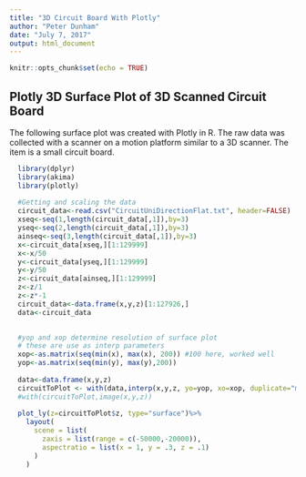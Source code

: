```yaml
---
title: "3D Circuit Board With Plotly"
author: "Peter Dunham"
date: "July 7, 2017"
output: html_document
---
```


```r
knitr::opts_chunk$set(echo = TRUE)
```

## Plotly 3D Surface Plot of 3D Scanned Circuit Board

The following surface plot was created with Plotly in R. The raw data was collected with a scanner on a motion platform similar to a 3D scanner. The item is a small circuit board.  

```r


  library(dplyr)
  library(akima)
  library(plotly)
  
  #Getting and scaling the data
  circuit_data<-read.csv("CircuitUniDirectionFlat.txt", header=FALSE)
  xseq<-seq(1,length(circuit_data[,1]),by=3)
  yseq<-seq(2,length(circuit_data[,1]),by=3)
  ainseq<-seq(3,length(circuit_data[,1]),by=3)
  x<-circuit_data[xseq,][1:129999]
  x<-x/50
  y<-circuit_data[yseq,][1:129999]
  y<-y/50
  z<-circuit_data[ainseq,][1:129999]
  z<-z/1
  z<-z*-1
  circuit_data<-data.frame(x,y,z)[1:127926,]
  data<-circuit_data
  

  #yop and xop determine resolution of surface plot
  # these are use as interp parameters
  xop<-as.matrix(seq(min(x), max(x), 200)) #100 here, worked well
  yop<-as.matrix(seq(min(y), max(y),200))
  
  data<-data.frame(x,y,z)
  circuitToPlot <- with(data,interp(x,y,z, yo=yop, xo=xop, duplicate="mean"))
  #with(circuitToPlot,image(x,y,z))
  
  plot_ly(z=circuitToPlot$z, type="surface")%>% 
    layout(
      scene = list(
        zaxis = list(range = c(-50000,-20000)),
        aspectratio = list(x = 1, y = .3, z = .1)
      )
    )
  


```


